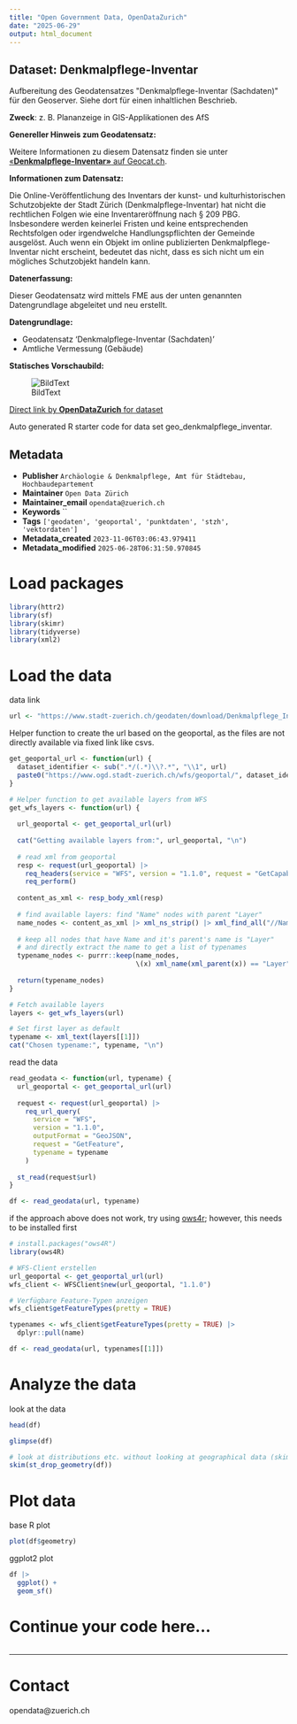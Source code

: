 ```yaml
---
title: "Open Government Data, OpenDataZurich"
date: "2025-06-29"
output: html_document
---
```


## Dataset: Denkmalpflege-Inventar

Aufbereitung des Geodatensatzes &quot;Denkmalpflege-Inventar (Sachdaten)&quot; für den Geoserver. Siehe dort für einen inhaltlichen Beschrieb.

**Zweck**: z. B. Plananzeige in GIS-Applikationen des AfS

**Genereller Hinweis zum Geodatensatz:**


Weitere Informationen zu diesem Datensatz finden sie unter [«**Denkmalpflege-Inventar»** auf Geocat.ch](https://www.geocat.ch/geonetwork/srv/ger/catalog.search#/metadata/afb5f323-b983-ac8b-6f44-0135333a1bdf).				
			   

**Informationen zum Datensatz:**

Die Online-Veröffentlichung des Inventars der kunst- und kulturhistorischen Schutzobjekte der
Stadt Zürich (Denkmalpflege-Inventar) hat nicht die rechtlichen Folgen wie eine Inventareröffnung
nach § 209 PBG. Insbesondere werden keinerlei Fristen und keine entsprechenden Rechtsfolgen
oder irgendwelche Handlungspflichten der Gemeinde ausgelöst. Auch wenn ein Objekt im online
publizierten Denkmalpflege-Inventar nicht erscheint, bedeutet das nicht, dass es sich nicht um ein
mögliches Schutzobjekt handeln kann.

**Datenerfassung:**

Dieser Geodatensatz wird mittels FME aus der unten genannten Datengrundlage abgeleitet und neu erstellt.

**Datengrundlage:**

* Geodatensatz 'Denkmalpflege-Inventar (Sachdaten)'
* Amtliche Vermessung (Gebäude)

**Statisches Vorschaubild:**

![BildText](https://www.gis.stadt-zuerich.ch/zueriplan_docs/geocat/afb5f323-b983-ac8b-6f44-0135333a1bdf.png)



[Direct link by **OpenDataZurich** for dataset](https://data.stadt-zuerich.ch/dataset/geo_denkmalpflege_inventar)

Auto generated R starter code for data set geo_denkmalpflege_inventar.

## Metadata

- **Publisher** `Archäologie & Denkmalpflege, Amt für Städtebau, Hochbaudepartement`
- **Maintainer** `Open Data Zürich`
- **Maintainer_email** `opendata@zuerich.ch`
- **Keywords** ``
- **Tags** `['geodaten', 'geoportal', 'punktdaten', 'stzh', 'vektordaten']`
- **Metadata_created** `2023-11-06T03:06:43.979411`
- **Metadata_modified** `2025-06-28T06:31:50.970845`


# Load packages

```r
library(httr2)
library(sf)
library(skimr)
library(tidyverse)
library(xml2)
```

# Load the data

data link
```r
url <- "https://www.stadt-zuerich.ch/geodaten/download/Denkmalpflege_Inventar?format=geojson_link"
```


Helper function to create the url based on the geoportal, as the files are not directly available via fixed link like csvs.
```r
get_geoportal_url <- function(url) {
  dataset_identifier <- sub(".*/(.*)\\?.*", "\\1", url)
  paste0("https://www.ogd.stadt-zuerich.ch/wfs/geoportal/", dataset_identifier)
}
```

```r
# Helper function to get available layers from WFS
get_wfs_layers <- function(url) {
  
  url_geoportal <- get_geoportal_url(url)
  
  cat("Getting available layers from:", url_geoportal, "\n")
  
  # read xml from geoportal
  resp <- request(url_geoportal) |> 
    req_headers(service = "WFS", version = "1.1.0", request = "GetCapabilities") |> 
    req_perform()
  
  content_as_xml <- resp_body_xml(resp)
  
  # find available layers: find "Name" nodes with parent "Layer"
  name_nodes <- content_as_xml |> xml_ns_strip() |> xml_find_all("//Name")
  
  # keep all nodes that have Name and it's parent's name is "Layer"
  # and directly extract the name to get a list of typenames
  typename_nodes <- purrr::keep(name_nodes,
                                \(x) xml_name(xml_parent(x)) == "Layer")
  
  return(typename_nodes)
}

# Fetch available layers
layers <- get_wfs_layers(url)

# Set first layer as default
typename <- xml_text(layers[[1]])
cat("Chosen typename:", typename, "\n")
```

read the data
```r
read_geodata <- function(url, typename) {
  url_geoportal <- get_geoportal_url(url)
  
  request <- request(url_geoportal) |>
    req_url_query(
      service = "WFS",
      version = "1.1.0",
      outputFormat = "GeoJSON",
      request = "GetFeature",
      typename = typename
    )
  
  st_read(request$url)
}

df <- read_geodata(url, typename)
```

if the approach above does not work, try using [ows4r](https://eblondel.github.io/ows4R/); however, this needs to be installed first
```r
# install.packages("ows4R")
library(ows4R)

# WFS-Client erstellen
url_geoportal <- get_geoportal_url(url)
wfs_client <- WFSClient$new(url_geoportal, "1.1.0")

# Verfügbare Feature-Typen anzeigen
wfs_client$getFeatureTypes(pretty = TRUE)

typenames <- wfs_client$getFeatureTypes(pretty = TRUE) |> 
  dplyr::pull(name)

df <- read_geodata(url, typenames[[1]])
```

# Analyze the data

look at the data
```r
head(df)
```

```r
glimpse(df)
```

```r
# look at distributions etc. without looking at geographical data (skim cannot deal with geometries)
skim(st_drop_geometry(df))
```

# Plot data

base R plot
```r
plot(df$geometry)
```

ggplot2 plot
```r
df |>
  ggplot() +
  geom_sf()
```

# Continue your code here...

```r

```

------------------------------------------------------------------------

# Contact

opendata@zuerich.ch
